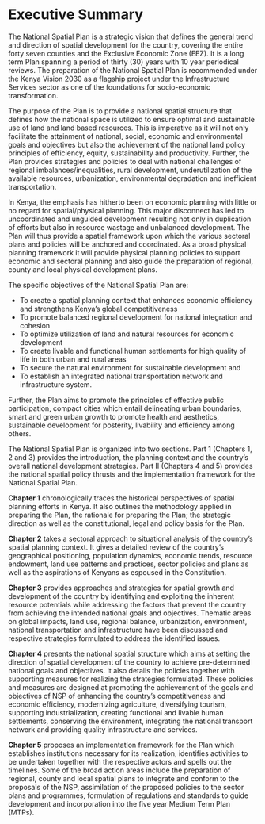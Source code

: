 # Executive Summary {.unnumbered}

::: justified
The National Spatial Plan is a strategic vision that defines the general trend and direction of spatial development for the country, covering the entire forty seven counties and the Exclusive Economic Zone (EEZ). It is a long term Plan spanning a period of thirty (30) years with 10 year periodical reviews. The preparation of the National Spatial Plan is recommended under the Kenya Vision 2030 as a flagship project under the Infrastructure Services sector as one of the foundations for socio-economic transformation.

 The purpose of the Plan is to provide a national spatial structure that defines how the national space is utilized to ensure optimal and sustainable use of land and land based resources. This is imperative as it will not only facilitate the attainment of national, social, economic and environmental goals and objectives but also the achievement of the national land policy principles of efficiency, equity, sustainability and productivity. Further, the Plan provides strategies and policies to deal with national challenges of regional imbalances/inequalities, rural development, underutilization of the available resources, urbanization, environmental degradation and inefficient transportation. 
 
In Kenya, the emphasis has hitherto been on economic planning with little or no regard for spatial/physical planning. This major disconnect has led to uncoordinated and unguided development resulting not only in duplication of efforts but also in resource wastage and unbalanced development. The Plan will thus provide a spatial framework upon which the various sectoral plans and policies will be anchored and coordinated. As a broad physical planning framework it will provide physical planning policies to support economic and sectoral planning and also guide the preparation of regional, county and local physical development plans.

 The specific objectives of the National Spatial Plan are:
 
- To create a spatial planning context that enhances economic efficiency and strengthens Kenya’s global 
competitiveness
- To promote balanced regional development for national integration and cohesion
- To optimize utilization of land and natural resources for economic development
- To create livable and functional human settlements for high quality of life in both urban and rural areas
- To secure the natural environment for sustainable development and
- To establish an integrated national transportation network and infrastructure system.

Further, the Plan aims to promote the principles of effective public participation, compact cities which entail delineating urban boundaries, smart and green urban growth to promote health and aesthetics, sustainable development for posterity, livability and efficiency among others.

The National Spatial Plan is organized into two sections. Part 1 (Chapters 1, 2 and 3) provides the introduction, the planning context and the country’s overall national development strategies. Part II (Chapters 4 and 5) provides the national spatial policy thrusts and the implementation framework for the National Spatial Plan. 

**Chapter 1** chronologically traces the historical perspectives of spatial planning efforts in Kenya. It also outlines the methodology applied in preparing the Plan, the rationale for preparing the Plan; the strategic direction as well as the constitutional, legal and policy basis for the Plan. 

**Chapter 2** takes a sectoral approach to situational analysis of the country’s spatial planning context. It gives a detailed review of the country’s geographical positioning, population dynamics, economic trends, resource endowment, land use patterns and practices, sector policies and plans as well as the aspirations of Kenyans as espoused in the Constitution. 

**Chapter 3** provides approaches and strategies for spatial growth and development of the country by identifying and exploiting the inherent resource potentials while addressing the factors that prevent the country from achieving the intended national goals and objectives. Thematic areas on global impacts, land use, regional balance, urbanization, environment, national transportation and infrastructure have been discussed and respective strategies formulated to address the identified issues.

**Chapter 4** presents the national spatial structure which aims at setting the direction of spatial development of the country to achieve pre-determined national goals and objectives. It also details the policies together with supporting measures for realizing the strategies formulated. These policies and measures are designed at promoting the achievement of the goals and objectives of NSP of enhancing the country’s competitiveness and economic efficiency, modernizing agriculture, diversifying tourism, supporting industrialization, creating functional and livable human settlements, conserving the environment, integrating the national transport network and providing quality infrastructure and services. 

**Chapter 5** proposes an implementation framework for the Plan which establishes institutions necessary for its realization, identifies activities to be undertaken together with the respective actors and spells out the timelines. 
Some of the broad action areas include the preparation of regional, county and local spatial plans to integrate and conform to the proposals of the NSP, assimilation of the proposed policies to the sector plans and programmes, formulation of regulations and standards to guide development and incorporation into the five year Medium Term Plan (MTPs).
:::
